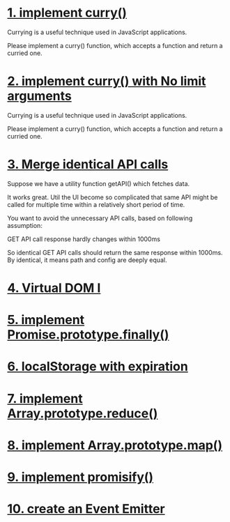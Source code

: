 # [1. implement curry()](https://bigfrontend.dev/problem/implement-curry)

Currying is a useful technique used in JavaScript applications.

Please implement a curry() function, which accepts a function and return a curried one.

<CodeFromURL
  url="https://raw.githubusercontent.com/neelaadityakumar/bfe-dev-Javascript-coding-solutions/master/1-curry.js"
  language="javascript"
/>

# [2. implement curry() with No limit arguments](https://bigfrontend.dev/problem/implement-curry)

Currying is a useful technique used in JavaScript applications.

Please implement a curry() function, which accepts a function and return a curried one.

<CodeFromURL
  url="https://raw.githubusercontent.com/neelaadityakumar/bfe-dev-Javascript-coding-solutions/master/1-curry-no-limit.js"
  language="javascript"
/>
# [3. Merge identical API calls](https://bigfrontend.dev/problem/merge-identical-API-calls)
Suppose we have a utility function getAPI() which fetches data.

It works great. Util the UI become so complicated that same API might be called for multiple time within a relatively short period of time.

You want to avoid the unnecessary API calls, based on following assumption:

GET API call response hardly changes within 1000ms

So identical GET API calls should return the same response within 1000ms. By identical, it means path and config are deeply equal.

<CodeFromURL
  url="https://raw.githubusercontent.com/neelaadityakumar/bfe-dev-Javascript-coding-solutions/master/101-merge-api.js"
  language="javascript"
/>

# [4. Virtual DOM I](https://bigfrontend.dev/problem/Virtual-DOM-I)

<CodeFromURL
  url="https://raw.githubusercontent.com/neelaadityakumar/bfe-dev-Javascript-coding-solutions/master/113-virtual-dom.js"
  language="javascript"
/>
# [5. implement Promise.prototype.finally()](https://bigfrontend.dev/problem/implement-Promise-prototype-finally)

<CodeFromURL
  url="https://raw.githubusercontent.com/neelaadityakumar/bfe-dev-Javascript-coding-solutions/master/123-promise-finally.js"
  language="javascript"
/>

# [6. localStorage with expiration](https://bigfrontend.dev/problem/localStorage-with-expiration)

<CodeFromURL
  url="https://raw.githubusercontent.com/neelaadityakumar/bfe-dev-Javascript-coding-solutions/master/135-local-timer.js"
  language="javascript"
/>
# [7. implement Array.prototype.reduce()](https://bigfrontend.dev/problem/implement-Array-prototype-reduce)

<CodeFromURL
  url="https://raw.githubusercontent.com/neelaadityakumar/bfe-dev-Javascript-coding-solutions/master/146-array-reduce.js"
  language="javascript"
/>
# [8. implement Array.prototype.map()](https://bigfrontend.dev/problem/implement-Array-prototype-map)

<CodeFromURL
  url="https://raw.githubusercontent.com/neelaadityakumar/bfe-dev-Javascript-coding-solutions/master/151-map.js"
  language="javascript"
/>
# [9. implement promisify()](https://bigfrontend.dev/problem/promisify)

<CodeFromURL
  url="https://raw.githubusercontent.com/neelaadityakumar/bfe-dev-Javascript-coding-solutions/master/159-promisify.js"
  language="javascript"
/>
# [10. create an Event Emitter](https://bigfrontend.dev/problem/create-an-Event-Emitter)

<CodeFromURL
  url="https://raw.githubusercontent.com/neelaadityakumar/bfe-dev-Javascript-coding-solutions/master/16-event-emit.js"
  language="javascript"
/>
